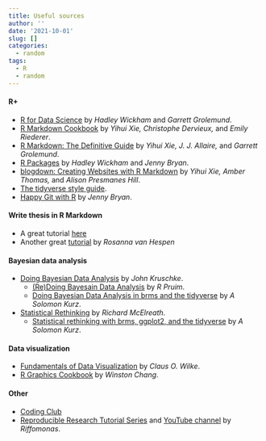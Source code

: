 ```yaml
---
title: Useful sources
author: ''
date: '2021-10-01'
slug: []
categories:
  - random
tags:
  - R
  - random
---
```

#### R+
* [R for Data Science](https://r4ds.had.co.nz/index.html) 
by _Hadley Wickham_ and _Garrett Grolemund_.  
* [R Markdown Cookbook](https://bookdown.org/yihui/rmarkdown-cookbook/) 
by _Yihui Xie, Christophe Dervieux,_ and _Emily Riederer_.  
* [R Markdown: The Definitive Guide](https://bookdown.org/yihui/rmarkdown/) 
by _Yihui Xie, J. J. Allaire,_ and _Garrett Grolemund_.  
* [R Packages](https://r-pkgs.org) 
by _Hadley Wickham_ and _Jenny Bryan_.  
* [blogdown: Creating Websites with R Markdown](https://bookdown.org/yihui/blogdown/) 
by _Yihui Xie, Amber Thomas,_ and _Alison Presmanes Hill_.  
* [The tidyverse style guide](https://style.tidyverse.org/index.html).  
* [Happy Git with R](https://happygitwithr.com) 
by _Jenny Bryan_.  

#### Write thesis in R Markdown
* A great tutorial [here](https://ourcodingclub.github.io/tutorials/rmarkdown-dissertation/)  
* Another great [tutorial](https://rosannavanhespen.nl/thesis-in-rmarkdown/) 
by _Rosanna van Hespen_  

#### Bayesian data analysis
* [Doing Bayesian Data Analysis](https://sites.google.com/site/doingbayesiandataanalysis/) 
by _John Kruschke_.  
	+ [(Re)Doing Bayesain Data Analysis](https://rpruim.github.io/Kruschke-Notes/) by _R Pruim_.  
	+ [Doing Bayesian Data Analysis in brms and the tidyverse](https://bookdown.org/content/3686/) by _A Solomon Kurz_.  
* [Statistical Rethinking](http://xcelab.net/rm/statistical-rethinking/) by _Richard McElreath_.  
	+ [Statistical rethinking with brms, ggplot2, and the tidyverse](https://bookdown.org/content/4857/) by _A Solomon Kurz_.  
	
#### Data visualization
* [Fundamentals of Data Visualization](https://clauswilke.com/dataviz/) 
by _Claus O. Wilke_.  
* [R Graphics Cookbook](https://r-graphics.org) 
by _Winston Chang_.  

#### Other
* [Coding Club](https://ourcodingclub.github.io)  
* [Reproducible Research Tutorial Series](https://riffomonas.org/reproducible_research/) 
and [YouTube channel](https://www.youtube.com/c/RiffomonasProject) 
by _Riffomonas_.   

